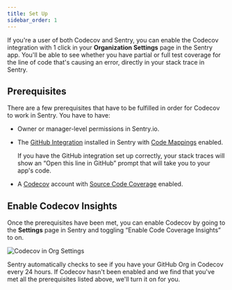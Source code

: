 ```yaml
---
title: Set Up
sidebar_order: 1
---
```


If you're a user of both Codecov and Sentry, you can enable the Codecov integration with 1 click in your **Organization Settings** page in the Sentry app. You'll be able to see whether you have partial or full test coverage for the line of code that's causing an error, directly in your stack trace in Sentry.

## Prerequisites

There are a few prerequisites that have to be fulfilled in order for Codecov to work in Sentry. You have to have:

- Owner or manager-level permissions in Sentry.io.
- The [GitHub Integration](/product/integrations/source-code-mgmt/github/) installed in Sentry with [Code Mappings](/product/integrations/source-code-mgmt/github/#stack-trace-linking) enabled.

  <Note>
    If you have the GitHub integration set up correctly, your stack traces will
    show an “Open this line in GitHub” prompt that will take you to your app's
    code.
  </Note>

- A [Codecov](https://about.codecov.io/) account with [Source Code Coverage](https://about.codecov.io/product/feature/source-code-coverage/) enabled.

## Enable Codecov Insights

Once the prerequisites have been met, you can enable Codecov by going to the **Settings** page in Sentry and toggling “Enable Code Coverage Insights” to on.

![Codecov in Org Settings](./img/codecov-setup-in-ui.png)

<Note>
  Sentry automatically checks to see if you have your GitHub Org in Codecov
  every 24 hours. If Codecov hasn't been enabled and we find that you've met all
  the prerequisites listed above, we'll turn it on for you.
</Note>
